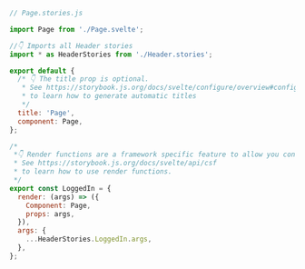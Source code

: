 ```js
// Page.stories.js

import Page from './Page.svelte';

//👇 Imports all Header stories
import * as HeaderStories from './Header.stories';

export default {
  /* 👇 The title prop is optional.
   * See https://storybook.js.org/docs/svelte/configure/overview#configure-story-loading
   * to learn how to generate automatic titles
   */
  title: 'Page',
  component: Page,
};

/*
 *👇 Render functions are a framework specific feature to allow you control on how the component renders.
 * See https://storybook.js.org/docs/svelte/api/csf
 * to learn how to use render functions.
 */
export const LoggedIn = {
  render: (args) => ({
    Component: Page,
    props: args,
  }),
  args: {
    ...HeaderStories.LoggedIn.args,
  },
};
```
